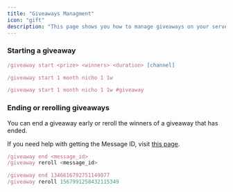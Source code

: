 ```yaml
---
title: "Giveaways Managment"
icon: "gift"
description: "This page shows you how to manage giveaways on your server."
---
```


### **Starting a giveaway**

<CodeGroup>

```javascript Syntax
/giveaway start <prize> <winners> <duration> [channel]
```


```javascript Example 1
/giveaway start 1 month nicho 1 1w
```


```javascript Example 2
/giveaway start 1 month nicho 1 1w #giveaway
```

</CodeGroup>

### Ending or rerolling giveaways

You can end a giveaway early or reroll the winners of a giveaway that has ended.

If you need help with getting the Message ID, visit [this page](/resources/message_id).

<CodeGroup>

```javascript Syntax
/giveaway end <message_id>
/giveaway reroll <message_id>
```


```javascript Example
/giveaway end 1346616792751149077
/giveaway reroll 1567991258432115349
```

</CodeGroup>